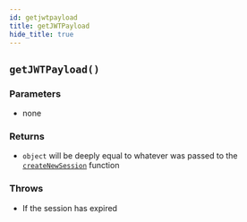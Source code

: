 ```yaml
---
id: getjwtpayload
title: getJWTPayload
hide_title: true
---
```


## ``getJWTPayload()``

### Parameters
- none

### Returns
- ``object`` will be deeply equal to whatever was passed to the [``createNewSession``](./../createnewsession) function

### Throws 
- If the session has expired
